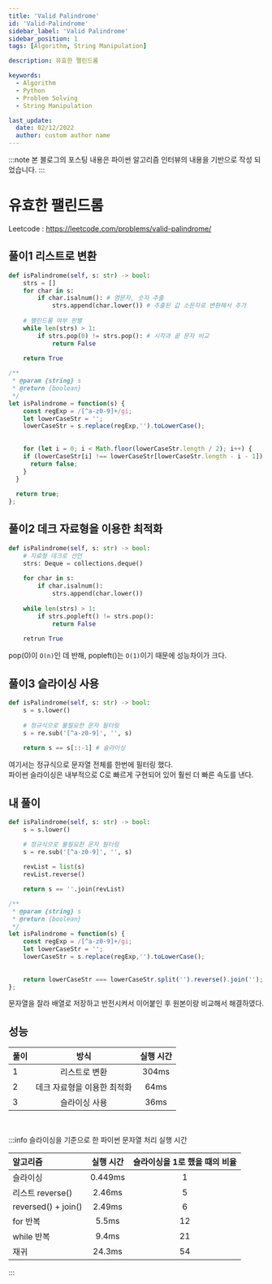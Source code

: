 ```yaml
---
title: 'Valid Palindrome'
id: 'Valid-Palindrome'
sidebar_label: 'Valid Palindrome'
sidebar_position: 1
tags: [Algorithm, String Manipulation]

description: 유효한 팰린드롬

keywords:
  - Algorithm
  - Python
  - Problem Solving
  - String Manipulation

last_update:
  date: 02/12/2022
  author: custom author name
---
```



:::note
본 블로그의 포스팅 내용은 파이썬 알고리즘 인터뷰의 내용을 기반으로 작성 되었습니다.
:::

# 유효한 팰린드롬

Leetcode : https://leetcode.com/problems/valid-palindrome/

## 풀이1 리스트로 변환

<Tabs>
<TabItem value="py" label="Python">

```py title="valid_palindrome.py" showLineNumbers
def isPalindrome(self, s: str) -> bool:
	strs = []
	for char in s:
		if char.isalnum(): # 영문자, 숫자 추출
			strs.append(char.lower()) # 추출된 값 소문자로 변환해서 추가
			
	# 팰린드롬 여부 판별
	while len(strs) > 1:
		if strs.pop(0) != strs.pop(): # 시작과 끝 문자 비교
			return False
			
	return True
```

</TabItem>

<TabItem value="js" label="JavaScript">

```js title="validPlindrome.js" showLineNumbers
/**
 * @param {string} s
 * @return {boolean}
 */
let isPalindrome = function(s) {
    const regExp = /[^a-z0-9]+/gi;
    let lowerCaseStr = '';
    lowerCaseStr = s.replace(regExp,'').toLowerCase();
    
    
    for (let i = 0; i < Math.floor(lowerCaseStr.length / 2); i++) {
    if (lowerCaseStr[i] !== lowerCaseStr[lowerCaseStr.length - i - 1]) {
      return false;
    }
  }
  
  return true;
};
```

</TabItem>
</Tabs>

## 풀이2 데크 자료형을 이용한 최적화

```py title="valid_palindrome.py" showLineNumbers
def isPalindrome(self, s: str) -> bool:
	# 자료형 데크로 선언
	strs: Deque = collections.deque()
	
	for char in s:
		if char.isalnum():
			strs.append(char.lower())
			
	while len(strs) > 1:
		if strs.popleft() != strs.pop():
			return False
			
	retrun True
```

pop(0)이 `O(n)`인 데 반해, popleft()는 `O(1)`이기 때문에 성능차이가 크다.

## 풀이3 슬라이싱 사용

```py title="valid_palindrome.py" showLineNumbers
def isPalindrome(self, s: str) -> bool:
	s = s.lower()
	
	# 정규식으로 불필요한 문자 필터링
	s = re.sub('[^a-z0-9]', '', s)
	
	return s == s[::-1] # 슬라이싱
```
여기서는 정규식으로 문자열 전체를 한번에 필터링 했다. <br/>
파이썬 슬라이싱은 내부적으로 C로 빠르게 구현되어 있어 훨씬 더 빠른 속도를 낸다.<br/>

## 내 풀이
<Tabs>
<TabItem value="py" label="Python">

```py title="valid_palindrome.py" showLineNumbers
def isPalindrome(self, s: str) -> bool:
    s = s.lower()

    # 정규식으로 불필요한 문자 필터링
    s = re.sub('[^a-z0-9]', '', s)
        
    revList = list(s)
    revList.reverse()

    return s == ''.join(revList)
```

</TabItem>

<TabItem value="js" label="JavaScript">

```js title="validPlindrome.js" showLineNumbers
/**
 * @param {string} s
 * @return {boolean}
 */
let isPalindrome = function(s) {
    const regExp = /[^a-z0-9]+/gi;
    let lowerCaseStr = '';
    lowerCaseStr = s.replace(regExp,'').toLowerCase();
    
    
    return lowerCaseStr === lowerCaseStr.split('').reverse().join('');
};
```

</TabItem>
</Tabs>

문자열을 잘라 배열로 저장하고 반전시켜서 이어붙인 후 원본이랑 비교해서 해결하였다.

## 성능

| 풀이 | 방식 | 실행 시간 |
|:----------|:----------:|:----------:|
| 1 | 리스트로 변환 | 304ms |
| 2 | 데크 자료형을 이용한 최적화 | 64ms |
| 3 | 슬라이싱 사용 | 36ms |

<br/>

:::info 슬라이싱을 기준으로 한 파이썬 문자열 처리 실행 시간

| 알고리즘 | 실행 시간 | 슬라이싱을 1로 했을 때의 비율 |
|:----------|:----------:|:----------:|
| 슬라이싱 | 0.449ms | 1 |
| 리스트 reverse() | 2.46ms | 5 |
| reversed() + join() | 2.49ms | 6 |
| for 반복 | 5.5ms | 12 |
| while 반복 | 9.4ms | 21 |
| 재귀 | 24.3ms | 54 |

:::




